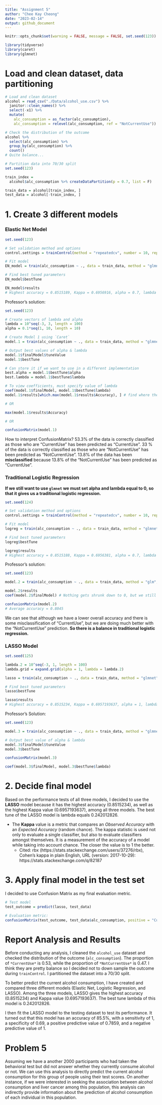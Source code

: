 ```yaml
---
title: "Assignment 5"
author: "Chee Kay Cheong"
date: "2023-02-14"
output: github_document
---
```


```r
knitr::opts_chunk$set(warning = FALSE, message = FALSE, set.seed(123))

library(tidyverse) 
library(caret) 
library(glmnet)
```

# Load and clean dataset, data partitioning

```r
# Load and clean dataset
alcohol = read_csv("./Data/alcohol_use.csv") %>%  
  janitor::clean_names() %>% 
  select(-x1) %>% 
  mutate(
    alc_consumption = as_factor(alc_consumption),
    alc_consumption = relevel(alc_consumption, ref = "NotCurrentUse"))

# Check the distribution of the outcome
alcohol %>% 
  select(alc_consumption) %>% 
  group_by(alc_consumption) %>% 
  count()
# Quite balance...

# Partition data into 70/30 split
set.seed(123)

train_index = 
  alcohol$alc_consumption %>% createDataPartition(p = 0.7, list = F)

train_data = alcohol[train_index, ]
test_data = alcohol[-train_index, ]
```

# 1. Create 3 different models

### Elastic Net Model

```r
set.seed(123)

# Set validation method and options
control.settings = trainControl(method = "repeatedcv", number = 10, repeats = 10)

# Fit model
EN_model = train(alc_consumption ~ ., data = train_data, method = "glmnet", trControl = control.settings, preProc = c("center", "scale"), tuneLength = 10)

# Find best tuned parameters
EN_model$bestTune

EN_model$results
# Highest accuracy = 0.8515189, Kappa = 0.6956916, alpha = 0.7, lambda = 0.2578427450
```

Professor's solution:
```r
set.seed(123)

# Create vectors of lambda and alpha
lambda = 10^seq(-3, 3, length = 100)
alpha = 0.1*seq(1, 10, length = 10)

# Create Model 1 using `Caret`
model.1 = train(alc_consumption ~ ., data = train_data, method = "glmnet", trControl = trainControl("cv", number = 10), preProcess = c("center", "scale"), tuneGrid = expand.grid(alpha = alpha, lambda = lambda))

# Output best values of alpha & lambda
model.1$finalModel$tuneValue
model.1$bestTune

# Can store it if we want to use in a different implementation
best.alpha = model.1$bestTune$alpha
best.lambda = model.1$bestTune$lambda

# To view coefficients, must specify value of lambda
coef(model.1$finalModel, model.1$bestTune$lambda)
model.1$results[which.max(model.1$results$Accuracy), ] # find where the maximum accuracy is and print that row out.

# OR

max(model.1$results$Accuracy)

# OR

confusionMatrix(model.1)
```
How to interpret ConfusionMatrix?
53.3% of the data is correctly classified as those who are "CurrentUse" has been predicted as "CurrentUse".
33 % of the data is correctly classified as those who are "NotCurrentUse" has been predicted as "NotCurrentUse".
13.8% of the data has been **misclassified** because 13.8% of the "NotCurrentUse" has been predicted as "CurrentUse".

### Traditional Logistic Regression

**If we still want to use `glmnet` we must set alpha and lambda equal to 0, so that it gives us a traditional logistic regression.**
```r
set.seed(124)

# Set validation method and options
control.settings = trainControl(method = "repeatedcv", number = 10, repeats = 10)

# Fit model
logreg = train(alc_consumption ~ ., data = train_data, method = "glmnet", family = 'binomial', trControl = control.settings, preProc = c("center", "scale"), tuneLength = 10) 

# Find best tuned parameters
logreg$bestTune

logreg$results
# Highest accuracy = 0.8515188, Kappa = 0.6956381, alpha = 0.7, lambda = 0.2578427450
```

Professor's solution:
```r
set.seed(123)

model.2 = train(alc_consumption ~ ., data = train_data, method = "glm", trControl = trainControl("cv", number = 10), preProcess = c("center", "scale"))

model.2$results
coef(model.2$finalModel) # Nothing gets shrunk down to 0, but we still get to see variable importance.

confusionMatrix(model.2)
# Average accuracy = 0.8045
```

We can see that although we have a lower overall accuracy and there is some misclassification of "CurrentUse", but we are doing much better with the "NotCurrentUse" prediction. 
**So there is a balance in traditional logistic regression.**


### LASSO Model

```r
set.seed(125)

lambda.2 = 10^seq(-3, 1, length = 100)
lambda.grid = expand.grid(alpha = 1, lambda = lambda.2)

lasso = train(alc_consumption ~ ., data = train_data, method = "glmnet", preProc = c("center", "scale"), trControl = control.settings, tuneGrid = lambda.grid)

# Find best tuned parameters
lasso$bestTune

lasso$results
# Highest accuracy = 0.8515234, Kappa = 0.6957193637, alpha = 1, lambda = 0.242012826
```

Professor's Solution:
```r
set.seed(123)

model.3 = train(alc_consumption ~ ., data = train_data, method = "glmnet", trControl = trainControl("cv", number = 10), preProcess = c("center", "scale"), tuneGrid = expand.grid(alpha = 1, lambda = lambda))

# Output best value of alpha & lambda
model.3$finalModel$tuneValue
model.3$bestTune

confusionMatrix(model.3)

coef(model.3$finalModel, model.3$bestTune$lambda)
```


# 2. Decide final model

Based on the performance tests of all three models, I decided to use the **LASSO** model because it has the highest accuracy (0.8515234), as well as the highest Kappa value (0.6957193637), among all three models. The best tune of the LASSO model is lambda equals 0.242012826. 

* The **Kappa** value is a metric that compares an *Observed Accuracy* with an *Expected Accuracy* (random chance). The kappa statistic is used not only to evaluate a single classifier, but also to evaluate classifiers amongst themselves. It is a measurement of the accuracy of a model while taking into account chance. The closer the value is to 1 the better.
  - Cited: rbx (https://stats.stackexchange.com/users/37276/rbx), Cohen's kappa in plain English, URL (version: 2017-10-29): https://stats.stackexchange.com/q/82187


# 3. Apply final model in the test set

I decided to use Confusion Matrix as my final evaluation metric.

```r
# Test model
test_outcome = predict(lasso, test_data)

# Evaluation metric:
confusionMatrix(test_outcome, test_data$alc_consumption, positive = "CurrentUse")
```

# Report Analysis and Results

Before conducting any analysis, I cleaned the `alcohol_use` dataset and checked the distribution of the outcome (`alc_consumption`). The proportion of `*CurrentUse*` is 0.53, while the proportion of `*NotCurrentUse*` is 0.47. I think they are pretty balance so I decided not to down sample the outcome during `trainControl`. I partitioned the dataset into a 70/30 split.

To better predict the current alcohol consumption, I have created and compared three different models (Elastic Net, Logistic Regression, and LASSO). Among the three models, LASSO gives the highest accuracy (0.8515234) and Kappa value (0.6957193637). The best tune lambda of this model is 0.242012826. 

I then fit the LASSO model to the testing dataset to test its performance. It turned out that this model has an accuracy of 85.5%, with a sensitivity of 1, a specificity of 0.69, a positive predictive value of 0.7859, and a negative predictive value of 1.


# Problem 5

Assuming we have a another 2000 participants who had taken the behavioral test but did not answer whether they currently consume alcohol or not. We can use this analysis to directly predict the current alcohol consumption for this group of people using their test scores. On another instance, if we were interested in seeking the association between alcohol consumption and liver cancer among this population, this analysis can indirectly provide information about the prediction of alcohol consumption of each individual in this population.  

